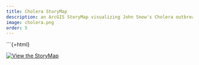 ```yaml
---
title: Cholera StoryMap
description: an ArcGIS StoryMap visualizing John Snow's Cholera outbreak Map made in GEOG W12
image: cholera.png
order: 5
---
```


\`\`\`{=html}

[![View the StoryMap](cholera.png)](https://storymaps.arcgis.com/stories/e354793e8e664e7eb14f691dafc39825)
